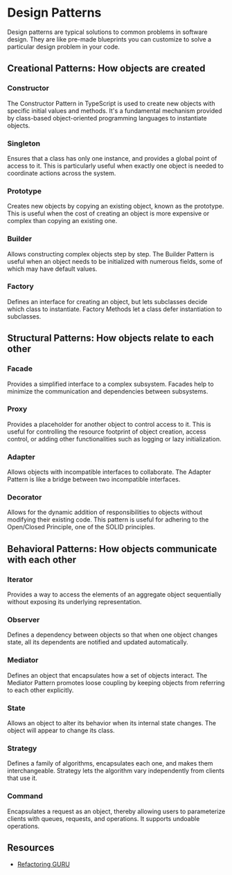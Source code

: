 # Design Patterns

Design patterns are typical solutions to common problems in software design. They are like pre-made blueprints you can customize to solve a particular design problem in your code.

## Creational Patterns: How objects are created

### Constructor

The Constructor Pattern in TypeScript is used to create new objects with specific initial values and methods. It's a fundamental mechanism provided by class-based object-oriented programming languages to instantiate objects.

### Singleton

Ensures that a class has only one instance, and provides a global point of access to it. This is particularly useful when exactly one object is needed to coordinate actions across the system.

### Prototype

Creates new objects by copying an existing object, known as the prototype. This is useful when the cost of creating an object is more expensive or complex than copying an existing one.

### Builder

Allows constructing complex objects step by step. The Builder Pattern is useful when an object needs to be initialized with numerous fields, some of which may have default values.

### Factory

Defines an interface for creating an object, but lets subclasses decide which class to instantiate. Factory Methods let a class defer instantiation to subclasses.

## Structural Patterns: How objects relate to each other

### Facade

Provides a simplified interface to a complex subsystem. Facades help to minimize the communication and dependencies between subsystems.

### Proxy

Provides a placeholder for another object to control access to it. This is useful for controlling the resource footprint of object creation, access control, or adding other functionalities such as logging or lazy initialization.

### Adapter

Allows objects with incompatible interfaces to collaborate. The Adapter Pattern is like a bridge between two incompatible interfaces.

### Decorator

Allows for the dynamic addition of responsibilities to objects without modifying their existing code. This pattern is useful for adhering to the Open/Closed Principle, one of the SOLID principles.

## Behavioral Patterns: How objects communicate with each other

### Iterator

Provides a way to access the elements of an aggregate object sequentially without exposing its underlying representation.

### Observer

Defines a dependency between objects so that when one object changes state, all its dependents are notified and updated automatically.

### Mediator

Defines an object that encapsulates how a set of objects interact. The Mediator Pattern promotes loose coupling by keeping objects from referring to each other explicitly.

### State

Allows an object to alter its behavior when its internal state changes. The object will appear to change its class.

### Strategy

Defines a family of algorithms, encapsulates each one, and makes them interchangeable. Strategy lets the algorithm vary independently from clients that use it.

### Command

Encapsulates a request as an object, thereby allowing users to parameterize clients with queues, requests, and operations. It supports undoable operations.

## Resources

- [Refactoring GURU](https://refactoring.guru/design-patterns)
